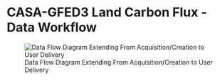 # CASA-GFED3 Land Carbon Flux - Data Workflow

![Data Flow Diagram Extending From Acquisition/Creation to User Delivery](./media/casagfed-carbonflux-monthgrid-v3_Data_Flow.png)